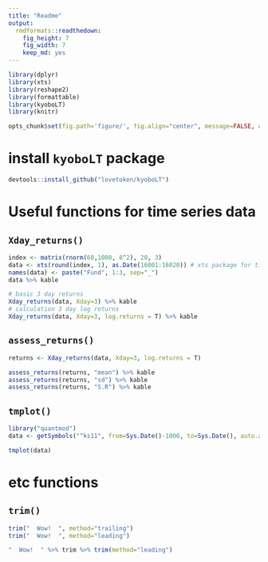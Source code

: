 ```yaml
---
title: "Readme"
output:
  rmdformats::readthedown:
    fig_height: 7
    fig_width: 7
    keep_md: yes
---
```


```r
library(dplyr)
library(xts)
library(reshape2)
library(formattable)
library(kyoboLT)
library(knitr)

opts_chunk$set(fig.path='figure/', fig.align="center", message=FALSE, warning=FALSE)
```

# install `kyoboLT` package

```r
devtools::install_github("lovetoken/kyoboLT")
```

# Useful functions for time series data

## `Xday_returns()`

```r
index <- matrix(rnorm(60,1000, 8^2), 20, 3)
data <- xts(round(index, 1), as.Date(16001:16020)) # xts package for time series data
names(data) <- paste("Fund", 1:3, sep="_")
data %>% kable

# basic 3 day returns
Xday_returns(data, Xday=3) %>% kable
# calculation 3 day log returns
Xday_returns(data, Xday=3, log.returns = T) %>% kable
```

## `assess_returns()`

```r
returns <- Xday_returns(data, Xday=3, log.returns = T)

assess_returns(returns, "mean") %>% kable
assess_returns(returns, "sd") %>% kable
assess_returns(returns, "S.R") %>% kable
```

## `tmplot()`

```r
library("quantmod")
data <- getSymbols("^ks11", from=Sys.Date()-1000, to=Sys.Date(), auto.assign=F)

tmplot(data)
```

# etc functions

## `trim()`

```r
trim("  Wow!  ", method="trailing")
trim("  Wow!  ", method="leading")

"  Wow!  " %>% trim %>% trim(method="leading")
```
